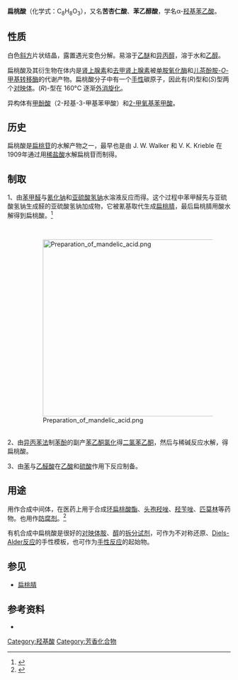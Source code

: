 {{chembox
| Reference=<ref>''[[Merck_Index|Merck Index]]'', 11th Edition, '''5599'''.</ref>
| NameEn = Mandelic acid
| ImageFile = Mandelsäure-Enantiomere.png
| ImageSize = 220px
| ImageName =
| IUPACName = 2-Hydroxy-2-phenylacetic acid
| OtherNames = 苯乙醇酸；苦杏仁酸
| Section1 = {{Chembox Identifiers
| CASNo = 90-64-2
| CASNo_Ref = {{cascite|correct|CAS}}
| CASNo_Comment =  [(''RS'')-扁桃酸]
| CASNo1 = 611-71-2
| CASNo1_Comment =  [(''R'')-扁桃酸]
| CASNo1_Ref = {{cascite|correct|??}}
| CASNo2 = 17199-29-0
| CASNo2_Comment =  [(''S'')-扁桃酸]
| CASNo2_Ref = {{cascite|correct|??}}
|  ATCCode_prefix  =  J01
|  ATCCode_suffix  =  XX05
|  ChemSpiderID  =  1253
|  SMILES  =  OC(C(O)c1ccccc1)=O
|  PubChem  =  1292
|  UNII_Ref  = {{fdacite|correct|FDA}}|  UNII  =  NH496X0UJX
|  InChI  =  1/C8H8O3/c9-7(8(10)11)6-4-2-1-3-5-6/h1-5,7,9H,(H,10,11)
|  InChIKey  =  IWYDHOAUDWTVEP-UHFFFAOYAD
|  ChEMBL_Ref  = {{ebicite|correct|EBI}}|  ChEMBL  =  1609
|  StdInChI_Ref  = {{stdinchicite|correct|chemspider}}|  StdInChI  =  1S/C8H8O3/c9-7(8(10)11)6-4-2-1-3-5-6/h1-5,7,9H,(H,10,11)
|  StdInChIKey_Ref  = {{stdinchicite|correct|chemspider}}|  StdInChIKey  =  IWYDHOAUDWTVEP-UHFFFAOYSA-N
|  ChemSpiderID_Ref  = {{chemspidercite|correct|chemspider}}|  ChEBI_Ref  = {{ebicite|correct|EBI}}|  ChEBI  =  35825
|  EINECS  =  202-007-6
|  RTECS  =  OO6300000
}}
| Section2 = {{Chembox Properties
| Formula = C<sub>8</sub>H<sub>8</sub>O<sub>3</sub>
| MolarMass = 152.14
| Density = 1.30 g/cm<sup>3</sup>
| MeltingPt = 119 °C [(''RS'')-扁桃酸]<br />133 °C [(''R'')-扁桃酸]<br />133.8 °C [(''S'')-扁桃酸]
| BoilingPt =
| Solubility = 158.7 g/L (20°C)
| SolubleOther = 氯仿 0.12 M；乙醚 0.77 M；甲醇 3.54 M <ref>[http://oru.edu/cccda/sl/solubility/allsolvents.php?solute=mandelic%20acid Solubility of mandelic acid in non-aqueous solvents]</ref>
| pKa = 3.37
  }}
| Section3 = {{Chembox Hazards
| EUHazardSymbol = {{Chembox EUHazardSymbol|Xi}}
| RPhrases = {{R41}}
| SPhrases = {{S26}}, {{S39}}
| LD50 = 300 mg/kg (大鼠肌内)
  }}
}}
'''扁桃酸'''（化学式：C<sub>8</sub>H<sub>8</sub>O<sub>3</sub>），又名'''苦杏仁酸'''、'''苯乙醇酸'''，学名α-[[羟基|羟基]][[苯乙酸|苯乙酸]]。

== 性质 ==

白色[[斜方晶系|斜方]]片状结晶，露置遇光变色分解。易溶于[[乙醚|乙醚]]和[[异丙醇|异丙醇]]，溶于水和[[乙醇|乙醇]]。

扁桃酸及其衍生物在体内是[[肾上腺素|肾上腺素]]和[[去甲肾上腺素|去甲肾上腺素]]被[[单胺氧化酶|单胺氧化酶]]和[[儿茶酚胺-O-甲基转移酶|儿茶酚胺-''O''-甲基转移酶]]的代谢产物。扁桃酸分子中有一个[[手性|手性]]碳原子，因此有(''R'')型和(''S'')型两个[[对映体|对映体]]。(''R'')-型在 160°C 逐渐[[外消旋化|外消旋化]]。

异构体有[[甲酚酸|甲酚酸]]（2-羟基-3-甲基苯甲酸）和[[2-甲氧基苯甲酸|2-甲氧基苯甲酸]]。

== 历史 ==

扁桃酸是[[扁桃苷|扁桃苷]]的水解产物之一，最早也是由 J. W. Walker 和 V. K. Krieble 在1909年通过用[[稀盐酸|稀盐酸]]水解扁桃苷而制得。

== 制取 ==

1、由[[苯甲醛|苯甲醛]]与[[氰化钠|氰化钠]]和[[亚硫酸氢钠|亚硫酸氢钠]]水溶液反应而得。这个过程中苯甲醛先与亚硫酸氢钠生成醛的亚硫酸氢钠加成物，它被氰基取代生成[[扁桃腈|扁桃腈]]，最后扁桃腈用酸水解得到扁桃酸。<ref>{{OrgSynth | author = Corson, B. B.; Dodge, R. A.; Harris, S. A.; Yeaw, J. S. | title = Mandelic Acid | collvol = 1 | collvolpages = 336 | year = 1941 | prep = cv1p0336}}</ref>

<br />

: [[Image:Preparation_of_mandelic_acid.png|400px]]

<br />

2、由[[异丙苯法|异丙苯法]]制[[苯酚|苯酚]]的副产[[苯乙酮|苯乙酮]][[氯化|氯化]]得[[二氯苯乙酮|二氯苯乙酮]]，然后与稀碱反应水解，得扁桃酸。

3、由[[苯|苯]]与[[乙醛酸|乙醛酸]]在[[乙酸|乙酸]]和[[硫酸|硫酸]]作用下反应制备。

== 用途 ==

用作合成中间体，在医药上用于合成[[环扁桃酸酯|环扁桃酸酯]]、[[头孢羟唑|头孢羟唑]]、[[羟苄唑|羟苄唑]]、[[匹莫林|匹莫林]]等药物。也用作[[防腐剂|防腐剂]]。<ref>{{cite journal en| doi = 10.1007/BF00403669 | title = Mandelic acid and urinary tract infections | year = 1979 | author = Putten, P. L. | journal = Antonie van Leeuwenhoek | volume = 45 | pages = 622}}</ref>

有机合成中扁桃酸是很好的[[对映体|对映体]][[胺|胺]]、[[醇|醇]]的[[拆分试剂|拆分试剂]]，可作为不对称还原、[[Diels-Alder反应|Diels-Alder反应]]的手性模板，也可作为[[手性反应|手性反应]]的起始物。

== 参见 ==

* [[扁桃腈|扁桃腈]]

== 参考资料 ==

* {{1911}}

{{Reflist|}}

{{苯}}
{{其他抗菌药}}

{{Authority control}}
[[Category:羟基酸|Category:羟基酸]]
[[Category:芳香化合物|Category:芳香化合物]]